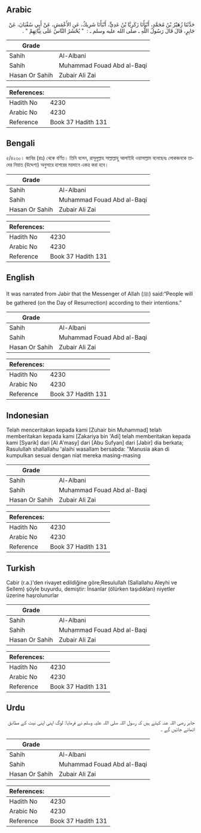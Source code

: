 ## Arabic


<div dir="rtl" lang="ar" style={{fontSize:'larger',backgroundColor:'#f8f9fa',padding:20}}>
حَدَّثَنَا زُهَيْرُ بْنُ مُحَمَّدٍ، أَنْبَأَنَا زَكَرِيَّا بْنُ عَدِيٍّ، أَنْبَأَنَا شَرِيكٌ، عَنِ الأَعْمَشِ، عَنْ أَبِي سُفْيَانَ، عَنْ جَابِرٍ، قَالَ قَالَ رَسُولُ اللَّهِ ـ صلى الله عليه وسلم ـ ‏:‏ ‏ "‏ يُحْشَرُ النَّاسُ عَلَى نِيَّاتِهِمْ ‏"‏ ‏.‏
</div>
<div style={{backgroundColor:'#f8f9fa',padding:20, marginBottom: 10}}><table> <thead> <tr> <th>Grade</th> <th></th> </tr> </thead> <tbody> <tr><td>Sahih</td><td>Al-Albani</td></tr><tr><td>Sahih</td><td>Muhammad Fouad Abd al-Baqi</td></tr><tr><td>Hasan Or Sahih</td><td>Zubair Ali Zai</td></tr></tbody></table><table> <thead> <tr> <th>References:</th> <th></th> </tr> </thead> <tbody><tr><td>Hadith No</td><td>4230</td></tr><tr><td>Arabic No</td><td>4230</td></tr><tr><td>Reference</td><td>Book 37 Hadith 131</td></tr></tbody></table></div>

## Bengali


<div dir="ltr" lang="bn" style={{fontSize:'larger',backgroundColor:'#f8f9fa',padding:20}}>
৫/৪২৩০। জাবির (রাঃ) থেকে বর্ণিত। তিনি বলেন, রাসূলুল্লাহ সাল্লাল্লাহু আলাইহি ওয়াসাল্লাম বলেছেনঃ লোকজনকে তাদের নিয়াত (উদ্দেশ্য) অনুসারে হাশরের ময়দানে একত্র করা হবে।
</div>
<div style={{backgroundColor:'#f8f9fa',padding:20, marginBottom: 10}}><table> <thead> <tr> <th>Grade</th> <th></th> </tr> </thead> <tbody> <tr><td>Sahih</td><td>Al-Albani</td></tr><tr><td>Sahih</td><td>Muhammad Fouad Abd al-Baqi</td></tr><tr><td>Hasan Or Sahih</td><td>Zubair Ali Zai</td></tr></tbody></table><table> <thead> <tr> <th>References:</th> <th></th> </tr> </thead> <tbody><tr><td>Hadith No</td><td>4230</td></tr><tr><td>Arabic No</td><td>4230</td></tr><tr><td>Reference</td><td>Book 37 Hadith 131</td></tr></tbody></table></div>

## English


<div dir="ltr" lang="en" style={{fontSize:'larger',backgroundColor:'#f8f9fa',padding:20}}>
It was narrated from Jabir that the Messenger of Allah (ﷺ) said:“People will be gathered (on the Day of Resurrection) according to their intentions.”
</div>
<div style={{backgroundColor:'#f8f9fa',padding:20, marginBottom: 10}}><table> <thead> <tr> <th>Grade</th> <th></th> </tr> </thead> <tbody> <tr><td>Sahih</td><td>Al-Albani</td></tr><tr><td>Sahih</td><td>Muhammad Fouad Abd al-Baqi</td></tr><tr><td>Hasan Or Sahih</td><td>Zubair Ali Zai</td></tr></tbody></table><table> <thead> <tr> <th>References:</th> <th></th> </tr> </thead> <tbody><tr><td>Hadith No</td><td>4230</td></tr><tr><td>Arabic No</td><td>4230</td></tr><tr><td>Reference</td><td>Book 37 Hadith 131</td></tr></tbody></table></div>

## Indonesian


<div dir="ltr" lang="id" style={{fontSize:'larger',backgroundColor:'#f8f9fa',padding:20}}>
Telah menceritakan kepada kami [Zuhair bin Muhammad] telah memberitakan kepada kami [Zakariya bin 'Adi] telah memberitakan kepada kami [Syarik] dari [Al A'masy] dari [Abu Sufyan] dari [Jabir] dia berkata; Rasulullah shallallahu 'alaihi wasallam bersabda: "Manusia akan di kumpulkan sesuai dengan niat mereka masing-masing
</div>
<div style={{backgroundColor:'#f8f9fa',padding:20, marginBottom: 10}}><table> <thead> <tr> <th>Grade</th> <th></th> </tr> </thead> <tbody> <tr><td>Sahih</td><td>Al-Albani</td></tr><tr><td>Sahih</td><td>Muhammad Fouad Abd al-Baqi</td></tr><tr><td>Hasan Or Sahih</td><td>Zubair Ali Zai</td></tr></tbody></table><table> <thead> <tr> <th>References:</th> <th></th> </tr> </thead> <tbody><tr><td>Hadith No</td><td>4230</td></tr><tr><td>Arabic No</td><td>4230</td></tr><tr><td>Reference</td><td>Book 37 Hadith 131</td></tr></tbody></table></div>

## Turkish


<div dir="ltr" lang="tr" style={{fontSize:'larger',backgroundColor:'#f8f9fa',padding:20}}>
Cabir (r.a.)'den rivayet edildiğine göre;Resulullah (Sallallahu Aleyhi ve Sellem) şöyle buyurdu, demiştir: İnsanlar (ölürken taşıdıkları) niyetler üzerine haşrolunurlar
</div>
<div style={{backgroundColor:'#f8f9fa',padding:20, marginBottom: 10}}><table> <thead> <tr> <th>Grade</th> <th></th> </tr> </thead> <tbody> <tr><td>Sahih</td><td>Al-Albani</td></tr><tr><td>Sahih</td><td>Muhammad Fouad Abd al-Baqi</td></tr><tr><td>Hasan Or Sahih</td><td>Zubair Ali Zai</td></tr></tbody></table><table> <thead> <tr> <th>References:</th> <th></th> </tr> </thead> <tbody><tr><td>Hadith No</td><td>4230</td></tr><tr><td>Arabic No</td><td>4230</td></tr><tr><td>Reference</td><td>Book 37 Hadith 131</td></tr></tbody></table></div>

## Urdu


<div dir="rtl" lang="ur" style={{fontSize:'larger',backgroundColor:'#f8f9fa',padding:20}}>
جابر رضی اللہ عنہ کہتے ہیں کہ رسول اللہ صلی اللہ علیہ وسلم نے فرمایا: لوگ اپنی اپنی نیت کے مطابق اٹھائے جائیں گے ۔
</div>
<div style={{backgroundColor:'#f8f9fa',padding:20, marginBottom: 10}}><table> <thead> <tr> <th>Grade</th> <th></th> </tr> </thead> <tbody> <tr><td>Sahih</td><td>Al-Albani</td></tr><tr><td>Sahih</td><td>Muhammad Fouad Abd al-Baqi</td></tr><tr><td>Hasan Or Sahih</td><td>Zubair Ali Zai</td></tr></tbody></table><table> <thead> <tr> <th>References:</th> <th></th> </tr> </thead> <tbody><tr><td>Hadith No</td><td>4230</td></tr><tr><td>Arabic No</td><td>4230</td></tr><tr><td>Reference</td><td>Book 37 Hadith 131</td></tr></tbody></table></div>